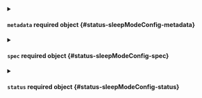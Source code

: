 

<PartialKind />


<PartialApiVersion />



<details className="config-field" data-expandable="true">
<summary>

#### `metadata` <span className="config-field-required" data-required="true">required</span> <span className="config-field-type">object</span> <span className="config-field-default"></span> <span className="config-field-enum"></span> {#status-sleepModeConfig-metadata}



</summary>

<PartialMetadatareference />


</details>



<details className="config-field" data-expandable="true">
<summary>

#### `spec` <span className="config-field-required" data-required="true">required</span> <span className="config-field-type">object</span> <span className="config-field-default"></span> <span className="config-field-enum"></span> {#status-sleepModeConfig-spec}



</summary>

<PartialSpecreference />


</details>



<details className="config-field" data-expandable="true">
<summary>

#### `status` <span className="config-field-required" data-required="true">required</span> <span className="config-field-type">object</span> <span className="config-field-default"></span> <span className="config-field-enum"></span> {#status-sleepModeConfig-status}



</summary>

<PartialStatusreference />


</details>
